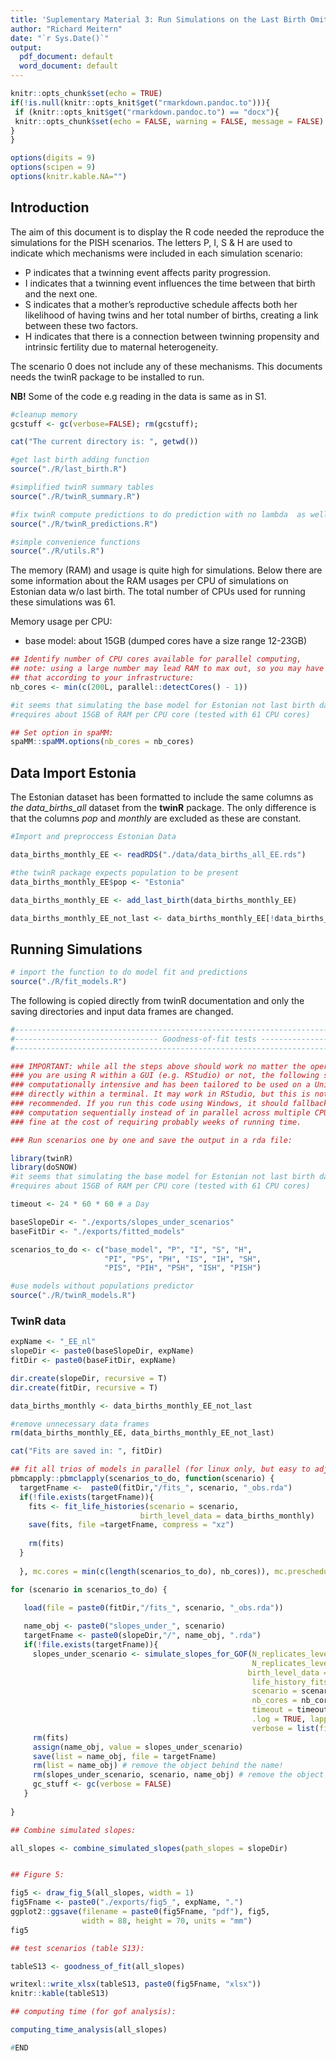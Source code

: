 ```yaml
---
title: 'Suplementary Material 3: Run Simulations on the Last Birth Omited Data'
author: "Richard Meitern"
date: "`r Sys.Date()`"
output:
  pdf_document: default
  word_document: default
---
```


```r
knitr::opts_chunk$set(echo = TRUE)
if(!is.null(knitr::opts_knit$get("rmarkdown.pandoc.to"))){
 if (knitr::opts_knit$get("rmarkdown.pandoc.to") == "docx"){
 knitr::opts_chunk$set(echo = FALSE, warning = FALSE, message = FALSE)
} 
}

options(digits = 9)
options(scipen = 9)
options(knitr.kable.NA="")
```

## Introduction

The aim of this document is to display the R code needed the reproduce the simulations for the PISH scenarios. The letters P, I, S & H are used to indicate which mechanisms were included in each simulation scenario:

  * P indicates that a twinning event affects parity progression.
  * I indicates that a twinning event influences the time between that birth and the next one.
  * S indicates that a mother’s reproductive schedule affects both her likelihood of having twins and her total number of births, creating a link between these two factors.
  * H indicates that there is a connection between twinning propensity and intrinsic fertility due to maternal heterogeneity.
  
The scenario 0 does not include any of these mechanisms. This documents needs the twinR package to be installed to run.

**NB!** Some of the code e.g reading in the data is same as in S1.

```r
#cleanup memory
gcstuff <- gc(verbose=FALSE); rm(gcstuff);

```

```r
cat("The current directory is: ", getwd())
```


```r
#get last birth adding function
source("./R/last_birth.R")

#simplified twinR summary tables 
source("./R/twinR_summary.R")

#fix twinR compute predictions to do prediction with no lambda  as well
source("./R/twinR_predictions.R")

#simple convenience functions
source("./R/utils.R")
```

The memory (RAM) and usage is quite high for simulations. Below there are some information about the RAM  usages per  CPU of simulations on Estonian data w/o last birth. The total number of CPUs used for running these simulations was 61.

Memory usage per CPU: 

  * base model: about 15GB (dumped cores have a size range 12-23GB)


```r
## Identify number of CPU cores available for parallel computing,
## note: using a large number may lead RAM to max out, so you may have to adjust
## that according to your infrastructure:
nb_cores <- min(c(200L, parallel::detectCores() - 1))

#it seems that simulating the base model for Estonian not last birth data
#requires about 15GB of RAM per CPU core (tested with 61 CPU cores)

## Set option in spaMM:
spaMM::spaMM.options(nb_cores = nb_cores)
```


## Data Import Estonia

The Estonian dataset has been formatted to include the same columns as *the data_births_all* dataset from the **twinR** package. The only difference is that the columns *pop* and *monthly* are excluded as these are constant.

```r
#Import and preproccess Estonian Data

data_births_monthly_EE <- readRDS("./data/data_births_all_EE.rds")

#the twinR package expects population to be present
data_births_monthly_EE$pop <- "Estonia" 

data_births_monthly_EE <- add_last_birth(data_births_monthly_EE)

data_births_monthly_EE_not_last <- data_births_monthly_EE[!data_births_monthly_EE$last,]

```




## Running Simulations

```r
# import the function to do model fit and predictions
source("./R/fit_models.R")
```

The following is copied directly from twinR documentation and only the saving directories and
input data frames are changed.


```r
#------------------------------------------------------------------------------------------------
#-------------------------------- Goodness-of-fit tests -----------------------------------------
#------------------------------------------------------------------------------------------------

### IMPORTANT: while all the steps above should work no matter the operating system and whether
### you are using R within a GUI (e.g. RStudio) or not, the following step is very
### computationally intensive and has been tailored to be used on a Unix system (e.g. Linux) and
### directly within a terminal. It may work in RStudio, but this is not guaranteed, nor
### recommended. If you run this code using Windows, it should fallback to running the
### computation sequentially instead of in parallel across multiple CPU cores, which should work
### fine at the cost of requiring probably weeks of running time.

### Run scenarios one by one and save the output in a rda file:

library(twinR)
library(doSNOW)
#it seems that simulating the base model for Estonian not last birth data
#requires about 15GB of RAM per CPU core (tested with 61 CPU cores)

timeout <- 24 * 60 * 60 # a Day 

baseSlopeDir <- "./exports/slopes_under_scenarios"
baseFitDir <- "./exports/fitted_models"

scenarios_to_do <- c("base_model", "P", "I", "S", "H",
                     "PI", "PS", "PH", "IS", "IH", "SH",
                     "PIS", "PIH", "PSH", "ISH", "PISH")
```
```r
#use models without populations predictor
source("./R/twinR_models.R")
```


### TwinR data

```r
expName <- "_EE_nl"
slopeDir <- paste0(baseSlopeDir, expName)
fitDir <- paste0(baseFitDir, expName)

dir.create(slopeDir, recursive = T)
dir.create(fitDir, recursive = T)

data_births_monthly <- data_births_monthly_EE_not_last

#remove unnecessary data frames
rm(data_births_monthly_EE, data_births_monthly_EE_not_last)

cat("Fits are saved in: ", fitDir)
```


```r
## fit all trios of models in parallel (for linux only, but easy to adjust for other OS):
pbmcapply::pbmclapply(scenarios_to_do, function(scenario) {
  targetFname <-  paste0(fitDir,"/fits_", scenario, "_obs.rda")
  if(!file.exists(targetFname)){
    fits <- fit_life_histories(scenario = scenario,
                             birth_level_data = data_births_monthly)
    save(fits, file =targetFname, compress = "xz")
  
    rm(fits)
  }
  
  }, mc.cores = min(c(length(scenarios_to_do), nb_cores)), mc.preschedule = FALSE)
```


```r
for (scenario in scenarios_to_do) {

   load(file = paste0(fitDir,"/fits_", scenario, "_obs.rda"))
  
   name_obj <- paste0("slopes_under_", scenario)
   targetFname <- paste0(slopeDir,"/", name_obj, ".rda")
   if(!file.exists(targetFname)){
     slopes_under_scenario <- simulate_slopes_for_GOF(N_replicates_level1 = 200L,
                                                      N_replicates_level2 = 20L,
                                                     birth_level_data = data_births_monthly,
                                                      life_history_fits = fits,
                                                      scenario = scenario,
                                                      nb_cores = nb_cores,
                                                      timeout = timeout,
                                                      .log = TRUE, lapply_pkg = "pbmcapply",
                                                      verbose = list(fit = TRUE, simu = FALSE))
     rm(fits)
     assign(name_obj, value = slopes_under_scenario)
     save(list = name_obj, file = targetFname)
     rm(list = name_obj) # remove the object behind the name!
     rm(slopes_under_scenario, scenario, name_obj) # remove the object directly
     gc_stuff <- gc(verbose = FALSE)
   }
   
}
```


```r
## Combine simulated slopes:

all_slopes <- combine_simulated_slopes(path_slopes = slopeDir)


## Figure 5:

fig5 <- draw_fig_5(all_slopes, width = 1)
fig5Fname <- paste0("./exports/fig5_", expName, ".")
ggplot2::ggsave(filename = paste0(fig5Fname, "pdf"), fig5,
                width = 88, height = 70, units = "mm")
fig5
```


```r
## test scenarios (table S13):

tableS13 <- goodness_of_fit(all_slopes)

writexl::write_xlsx(tableS13, paste0(fig5Fname, "xlsx"))
knitr::kable(tableS13)
```


```r
## computing time (for gof analysis):

computing_time_analysis(all_slopes)

```






```r
#END
```

